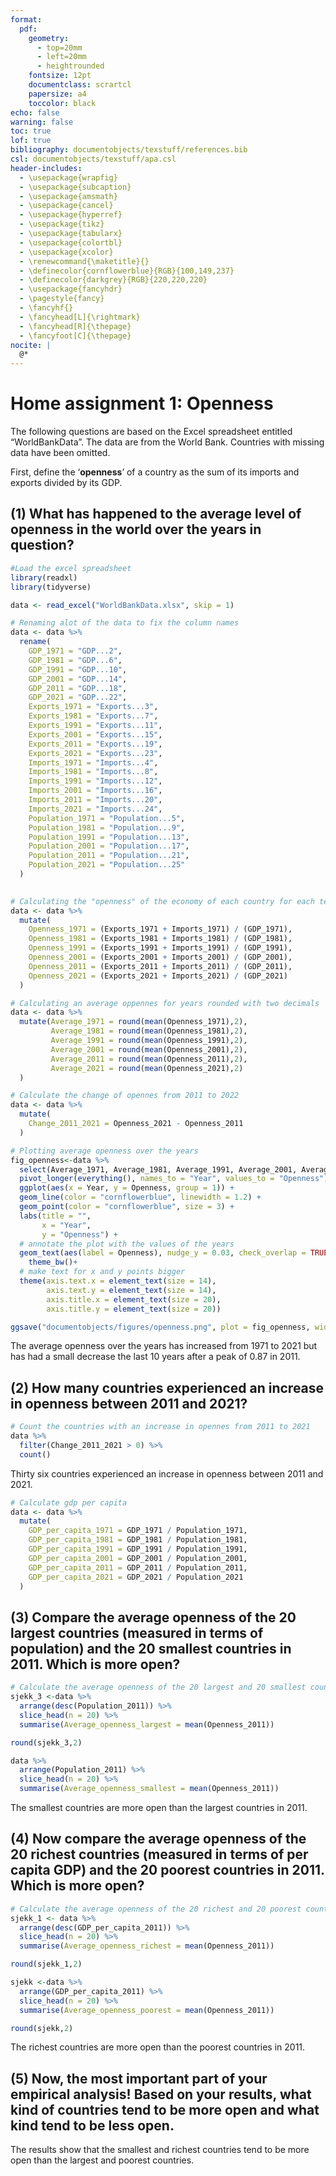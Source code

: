```yaml
---
format: 
  pdf:
    geometry:
      - top=20mm
      - left=20mm
      - heightrounded
    fontsize: 12pt
    documentclass: scrartcl
    papersize: a4
    toccolor: black
echo: false
warning: false
toc: true
lof: true
bibliography: documentobjects/texstuff/references.bib
csl: documentobjects/texstuff/apa.csl
header-includes:
  - \usepackage{wrapfig}
  - \usepackage{subcaption}
  - \usepackage{amsmath}
  - \usepackage{cancel}
  - \usepackage{hyperref}
  - \usepackage{tikz}
  - \usepackage{tabularx}
  - \usepackage{colortbl}
  - \usepackage{xcolor}
  - \renewcommand{\maketitle}{}
  - \definecolor{cornflowerblue}{RGB}{100,149,237}
  - \definecolor{darkgrey}{RGB}{220,220,220}
  - \usepackage{fancyhdr}
  - \pagestyle{fancy}
  - \fancyhf{} 
  - \fancyhead[L]{\rightmark}
  - \fancyhead[R]{\thepage}
  - \fancyfoot[C]{\thepage}
nocite: |
  @*
---
```


\newpage 

# Home assignment 1: Openness

The following questions are based on the Excel spreadsheet entitled “WorldBankData”. The data are from the World Bank. Countries with missing data have been omitted.

First, define the ‘**openness**’ of a country as the sum of its imports and exports divided by its GDP.

## (1) What has happened to the average level of openness in the world over the years in question?

```r
#Load the excel spreadsheet 
library(readxl) 
library(tidyverse)

data <- read_excel("WorldBankData.xlsx", skip = 1)

# Renaming alot of the data to fix the column names
data <- data %>% 
  rename(
    GDP_1971 = "GDP...2",
    GDP_1981 = "GDP...6",
    GDP_1991 = "GDP...10",
    GDP_2001 = "GDP...14",
    GDP_2011 = "GDP...18",
    GDP_2021 = "GDP...22",
    Exports_1971 = "Exports...3",
    Exports_1981 = "Exports...7",
    Exports_1991 = "Exports...11",
    Exports_2001 = "Exports...15",
    Exports_2011 = "Exports...19",
    Exports_2021 = "Exports...23",
    Imports_1971 = "Imports...4",
    Imports_1981 = "Imports...8",
    Imports_1991 = "Imports...12",
    Imports_2001 = "Imports...16",
    Imports_2011 = "Imports...20",
    Imports_2021 = "Imports...24",
    Population_1971 = "Population...5",
    Population_1981 = "Population...9",
    Population_1991 = "Population...13",
    Population_2001 = "Population...17",
    Population_2011 = "Population...21",
    Population_2021 = "Population...25"
  )
  

# Calculating the "openness" of the economy of each country for each tenth year
data <- data %>% 
  mutate(
    Openness_1971 = (Exports_1971 + Imports_1971) / (GDP_1971),
    Openness_1981 = (Exports_1981 + Imports_1981) / (GDP_1981),
    Openness_1991 = (Exports_1991 + Imports_1991) / (GDP_1991),
    Openness_2001 = (Exports_2001 + Imports_2001) / (GDP_2001),
    Openness_2011 = (Exports_2011 + Imports_2011) / (GDP_2011),
    Openness_2021 = (Exports_2021 + Imports_2021) / (GDP_2021)
  )

# Calculating an average oppennes for years rounded with two decimals
data <- data %>% 
  mutate(Average_1971 = round(mean(Openness_1971),2),
         Average_1981 = round(mean(Openness_1981),2),
         Average_1991 = round(mean(Openness_1991),2),
         Average_2001 = round(mean(Openness_2001),2),
         Average_2011 = round(mean(Openness_2011),2),
         Average_2021 = round(mean(Openness_2021),2)
  )

# Calculate the change of opennes from 2011 to 2022
data <- data %>% 
  mutate(
    Change_2011_2021 = Openness_2021 - Openness_2011
  )
```


```r
# Plotting average openness over the years
fig_openness<-data %>%
  select(Average_1971, Average_1981, Average_1991, Average_2001, Average_2011, Average_2021) %>%
  pivot_longer(everything(), names_to = "Year", values_to = "Openness") %>%
  ggplot(aes(x = Year, y = Openness, group = 1)) +
  geom_line(color = "cornflowerblue", linewidth = 1.2) +
  geom_point(color = "cornflowerblue", size = 3) +
  labs(title = "",
       x = "Year",
       y = "Openness") +
  # annotate the plot with the values of the years
  geom_text(aes(label = Openness), nudge_y = 0.03, check_overlap = TRUE, size = 7) +
    theme_bw()+
  # make text for x and y points bigger
  theme(axis.text.x = element_text(size = 14),
        axis.text.y = element_text(size = 14),
        axis.title.x = element_text(size = 20),
        axis.title.y = element_text(size = 20))

ggsave("documentobjects/figures/openness.png", plot = fig_openness, width = 10, height = 6, dpi = 300)

```


```{=tex}
\begin{figure}[H]
\centering
\includegraphics{documentobjects/figures/openness.png}
\caption{Average openness over the years}
\end{figure}
```

The average openness over the years has increased from 1971 to 2021 but has had a small decrease the last 10 years after a peak of 0.87 in 2011.


## (2) How many countries experienced an increase in openness between 2011 and 2021?

```r
# Count the countries with an increase in opennes from 2011 to 2021
data %>%
  filter(Change_2011_2021 > 0) %>%
  count()
```

Thirty six countries experienced an increase in openness between 2011 and 2021.

\newpage

```r
# Calculate gdp per capita
data <- data %>% 
  mutate(
    GDP_per_capita_1971 = GDP_1971 / Population_1971,
    GDP_per_capita_1981 = GDP_1981 / Population_1981,
    GDP_per_capita_1991 = GDP_1991 / Population_1991,
    GDP_per_capita_2001 = GDP_2001 / Population_2001,
    GDP_per_capita_2011 = GDP_2011 / Population_2011,
    GDP_per_capita_2021 = GDP_2021 / Population_2021
  )
```

## (3) Compare the average openness of the 20 largest countries (measured in terms of population) and the 20 smallest countries in 2011. Which is more open?


```r
# Calculate the average openness of the 20 largest and 20 smallest countries in 2011
sjekk_3 <-data %>%
  arrange(desc(Population_2011)) %>%
  slice_head(n = 20) %>%
  summarise(Average_openness_largest = mean(Openness_2011))

round(sjekk_3,2)
```

```r
data %>%
  arrange(Population_2011) %>%
  slice_head(n = 20) %>%
  summarise(Average_openness_smallest = mean(Openness_2011))
```
The smallest countries are more open than the largest countries in 2011.


## (4) Now compare the average openness of the 20 richest countries (measured in terms of per capita GDP) and the 20 poorest countries in 2011. Which is more open?

```r
# Calculate the average openness of the 20 richest and 20 poorest countries in 2011
sjekk_1 <- data %>%
  arrange(desc(GDP_per_capita_2011)) %>%
  slice_head(n = 20) %>%
  summarise(Average_openness_richest = mean(Openness_2011))

round(sjekk_1,2)
```

```r
sjekk <-data %>%
  arrange(GDP_per_capita_2011) %>%
  slice_head(n = 20) %>%
  summarise(Average_openness_poorest = mean(Openness_2011))

round(sjekk,2)
```
The richest countries are more open than the poorest countries in 2011.

## (5) Now, the most important part of your empirical analysis! Based on your results, what kind of countries tend to be more open and what kind tend to be less open.

The results show that the smallest and richest countries tend to be more open than the largest and poorest countries.

\newpage


